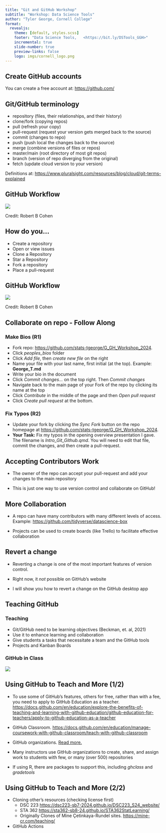 ```yaml
---
title: "Git and GitHub Workshop"
subtitle: "Workshop: Data Science Tools"
author: "Tyler George, Cornell College"
format: 
  revealjs:
    theme: [default, styles.scss]
    footer: "Data Science Tools,   <https://bit.ly/DSTools_GGH>"
    incremental: true 
    slide-number: true
    preview-links: false
    logo: imgs/cornell_logo.png
---
```


## Create GitHub accounts

You can create a free account at: <https://github.com/>

## Git/GitHub terminology {.smaller}

-   repository (files, their relationships, and their history)
-   clone/fork (copying repos)
-   pull (refresh your copy)
-   pull-request (request your version gets merged back to the source)
-   commit (changes to repo)
-   push (push local the changes back to the source)
-   merge (combine versions of files or repos)
-   master/main (root directory of most git repos)
-   branch (version of repo diverging from the original)
-   fetch (update cloud version to your version)

Definitions at: <https://www.pluralsight.com/resources/blog/cloud/git-terms-explained>

## GitHub Workflow

![](imgs/Git-with-GitHub-Workflows.png)

Credit: Robert B Cohen

## How do you...

-   Create a repository
-   Open or view issues
-   Clone a Repository
-   Star a Repository
-   Fork a repository
-   Place a pull-request

## GitHub Workflow

![](imgs/Git-with-GitHub-Workflows.png)

Credit: Robert B Cohen

## Collaborate on repo - Follow Along {.smaller}

::: panel-tabset
### Make Bios (R1)

-   Fork repo: <https://github.com/stats-tgeorge/G_GH_Workshop_2024>.
-   Click *peoples_bios* folder
-   Click *Add file*, then *create new file* on the right
-   Name your file with your last name, first initial (at the top). Example: **George_T.md**
-   Write your bio in the document
-   Click *Commit changes...* on the top right. Then *Commit changes*
-   Navigate back to the main page of your Fork of the repo by clicking its name at the top
-   Click *Contribute* in the middle of the page and then *Open pull request*
-   Click *Create pull request* at the bottom.

### Fix Typos (R2)

-   Update your fork by clicking the *Sync Fork* button on the repo homepage at <https://github.com/stats-tgeorge/G_GH_Workshop_2024>.
-   **Your Task:** Fix my typos in the opening overview presentation I gave. The filename is *Intro_Git_Github.qmd*. You will need to edit that file, commit the changes, and then create a pull-request.
:::

## Accepting Contributors Work

-   The owner of the repo can accept your pull-request and add your changes to the main repository

-   This is just one way to use version control and collaborate on GitHub!

## More Collaboration

-   A repo can have many contributors with many different levels of access. Example: <https://github.com/tidyverse/datascience-box>

-   Projects can be used to create boards (like Trello) to facilitate effective collaboration

## Revert a change

-   Reverting a change is one of the most important features of version control.

-   Right now, it *not* possible on GitHub's website

-   I will show you how to revert a change on the GitHub desktop app

## Teaching GitHub

::: panel-tabset
### Teaching

-   Git/GitHub need to be learning objectives (Beckman, et. al, 2021)
-   Use it to enhance learning and collaboration
-   Give students a tasks that necessitate a team and the GitHub tools
-   Projects and Kanban Boards

### GitHub in Class

![](imgs/LabCycle.png)
:::

## Using GitHub to Teach and More (1/2) {.smaller}

-   To use some of GitHub's features, others for free, rather than with a fee, you need to apply to GitHub Education as a teacher. <https://docs.github.com/en/education/explore-the-benefits-of-teaching-and-learning-with-github-education/github-education-for-teachers/apply-to-github-education-as-a-teacher>

-   GitHub Classroom. <https://docs.github.com/en/education/manage-coursework-with-github-classroom/teach-with-github-classroom>

-   GitHub organizations. [Read more.](https://docs.github.com/en/organizations/collaborating-with-groups-in-organizations/about-organizations)

-   Many instructors use GitHub organizations to create, share, and assign work to students with few, or many (over 500) repositories

-   If using R, there are packages to support this, including *ghclass* and *gradetools*

## Using GitHub to Teach and More (2/2) {.smaller}

-   Cloning other's resources (checking license first)
    -   DSC 223 <https://dsc223-sb7-2024.github.io/DSC223_S24_website/>
    -   STA 362 <https://sta362-sb8-24.github.io/STA362StatLearning/>
    -   Originally Clones of Mine Çetinkaya-Rundel sites. <https://mine-cr.com/teaching/>
-   GitHub Actions
